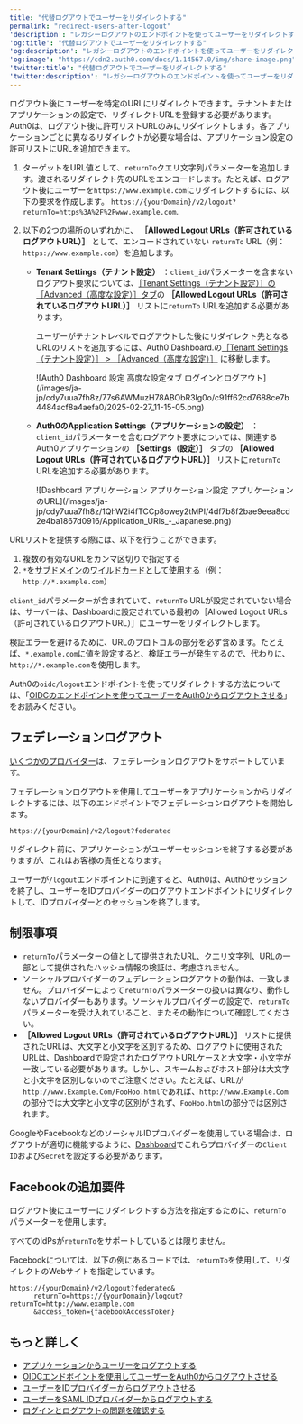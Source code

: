 ```yaml
---
title: "代替ログアウトでユーザーをリダイレクトする"
permalink: "redirect-users-after-logout"
'description': "レガシーログアウトのエンドポイントを使ってユーザーをリダイレクトする方法を説明します。"
'og:title': "代替ログアウトでユーザーをリダイレクトする"
'og:description': "レガシーログアウトのエンドポイントを使ってユーザーをリダイレクトする方法を説明します。"
'og:image': "https://cdn2.auth0.com/docs/1.14567.0/img/share-image.png"
'twitter:title': "代替ログアウトでユーザーをリダイレクトする"
'twitter:description': "レガシーログアウトのエンドポイントを使ってユーザーをリダイレクトする方法を説明します。"
---
```


ログアウト後にユーザーを特定のURLにリダイレクトできます。テナントまたはアプリケーションの設定で、リダイレクトURLを登録する必要があります。Auth0は、ログアウト後に許可リストURLのみにリダイレクトします。各アプリケーションごとに異なるリダイレクトが必要な場合は、アプリケーション設定の許可リストにURLを追加できます。

1. ターゲットをURL値として、`returnTo`クエリ文字列パラメーターを追加します。渡されるリダイレクト先のURLをエンコードします。たとえば、ログアウト後にユーザーを`https://www.example.com`にリダイレクトするには、以下の要求を作成します。
   `https://{yourDomain}/v2/logout?returnTo=https%3A%2F%2Fwww.example.com`.
2. 以下の2つの場所のいずれかに、 **［Allowed Logout URLs（許可されているログアウトURL）］** として、エンコードされていない `returnTo` URL（例：`https://www.example.com`）を追加します。

   * **Tenant Settings（テナント設定）** ：`client_id`パラメーターを含まないログアウト要求については、[［Tenant Settings（テナント設定）］の［Advanced（高度な設定）］タブ](https://manage.auth0.com/#/tenant/advanced)の **［Allowed Logout URLs（許可されているログアウトURL）］** リストに`returnTo` URLを追加する必要があります。

     ユーザーがテナントレベルでログアウトした後にリダイレクト先となるURLのリストを追加するには、Auth0 Dashboard.の[［Tenant Settings（テナント設定）］ > ［Advanced（高度な設定）］](https://manage.auth0.com/#/tenant/advanced) に移動します。

     <Frame>![Auth0 Dashboard 設定 高度な設定タブ ログインとログアウト](/images/ja-jp/cdy7uua7fh8z/77s6AWMuzH78ABObR3lg0o/c91ff62cd7688ce7b4484acf8a4aefa0/2025-02-27_11-15-05.png)</Frame>

   * **Auth0のApplication Settings（アプリケーションの設定）** ：`client_id`パラメーターを含むログアウト要求については、関連するAuth0アプリケーションの **［Settings（設定）］** タブの **［Allowed Logout URLs（許可されているログアウトURL）］** リストに`returnTo` URLを追加する必要があります。

     <Frame>![Dashboard アプリケーション アプリケーション設定 アプリケーションのURL](/images/ja-jp/cdy7uua7fh8z/1QhW2i4fTCCp8owey2tMPI/4df7b8f2bae9eea8cd2e4ba1867d0916/Application_URIs_-_Japanese.png)</Frame>

URLリストを提供する際には、以下を行うことができます。

1. 複数の有効なURLをカンマ区切りで指定する
2. `*`を[サブドメインのワイルドカードとして使用する](/ja-jp/get-started/applications/wildcards-for-subdomains)（例：`http://*.example.com`）

`client_id`パラメーターが含まれていて、`returnTo` URLが設定されていない場合は、サーバーは、Dashboardに設定されている最初の［Allowed Logout URLs（許可されているログアウトURL）］にユーザーをリダイレクトします。

検証エラーを避けるために、URLのプロトコルの部分を必ず含めます。たとえば、`*.example.com`に値を設定すると、検証エラーが発生するので、代わりに、`http://*.example.com`を使用します。

<Callout icon="file-lines" color="#0EA5E9" iconType="regular">

Auth0の`oidc/logout`エンドポイントを使ってリダイレクトする方法については、「[OIDCのエンドポイントを使ってユーザーをAuth0からログアウトさせる](/ja-jp/authenticate/login/logout/log-users-out-of-auth0)」をお読みください。

</Callout>

## フェデレーションログアウト

[いくつかのプロバイダー](https://auth0.com/docs/authenticate/login/logout/log-users-out-of-idps#federated-logout-support)は、フェデレーションログアウトをサポートしています。

フェデレーションログアウトを使用してユーザーをアプリケーションからリダイレクトするには、以下のエンドポイントでフェデレーションログアウトを開始します。

`https://{yourDomain}/v2/logout?federated`

リダイレクト前に、アプリケーションがユーザーセッションを終了する必要がありますが、これはお客様の責任となります。

ユーザーが`/logout`エンドポイントに到達すると、Auth0は、Auth0セッションを終了し、ユーザーをIDプロバイダーのログアウトエンドポイントにリダイレクトして、IDプロバイダーとのセッションを終了します。

## 制限事項

* `returnTo`パラメーターの値として提供されたURL、クエリ文字列、URLの一部として提供されたハッシュ情報の検証は、考慮されません。
* ソーシャルプロバイダーのフェデレーションログアウトの動作は、一致しません。プロバイダーによって`returnTo`パラメーターの扱いは異なり、動作しないプロバイダーもあります。ソーシャルプロバイダーの設定で、`returnTo`パラメーターを受け入れていること、またその動作について確認してください。
* **［Allowed Logout URLs（許可されているログアウトURL）］** リストに提供されたURLは、大文字と小文字を区別するため、ログアウトに使用されたURLは、Dashboardで設定されたログアウトURLケースと大文字・小文字が一致している必要があります。しかし、スキームおよびホスト部分は大文字と小文字を区別しないのでご注意ください。たとえば、URLが`http://www.Example.Com/FooHoo.html`であれば、`http://www.Example.Com` の部分では大文字と小文字の区別がされず、`FooHoo.html`の部分では区別されます。

GoogleやFacebookなどのソーシャルIDプロバイダーを使用している場合は、ログアウトが適切に機能するように、[Dashboard](https://manage.auth0.com/#)でこれらプロバイダーの`Client ID`および`Secret`を設定する必要があります。

## Facebookの追加要件

ログアウト後にユーザーにリダイレクトする方法を指定するために、`returnTo`パラメーターを使用します。

すべての<Tooltip data-tooltip-id="react-containers-DefinitionTooltip-0" href="/ja-jp/glossary?term=idp" tip="IDプロバイダー（IdP）: デジタルIDを保存および管理するサービス。" cta="用語集の表示">IdPs</Tooltip>が`returnTo`をサポートしているとは限りません。

Facebookについては、以下の例にあるコードでは、`returnTo`を使用して、リダイレクトのWebサイトを指定しています。

```http lines
https://{yourDomain}/v2/logout?federated&
      returnTo=https://{yourDomain}/logout?returnTo=http://www.example.com
      &access_token={facebookAccessToken}
```

## もっと詳しく

* [アプリケーションからユーザーをログアウトする](/ja-jp/authenticate/login/logout/log-users-out-of-applications)
* [OIDCエンドポイントを使用してユーザーをAuth0からログアウトさせる](/ja-jp/authenticate/login/logout/log-users-out-of-auth0)
* [ユーザーをIDプロバイダーからログアウトさせる](/ja-jp/authenticate/login/logout/log-users-out-of-idps)
* [ユーザーをSAML IDプロバイダーからログアウトする](/ja-jp/authenticate/login/logout/log-users-out-of-saml-idps)
* [ログインとログアウトの問題を確認する](/ja-jp/troubleshoot/authentication-issues/check-login-and-logout-issues)